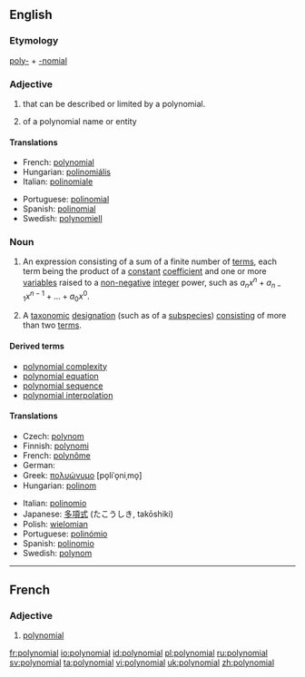 {{wikipedia}}
==English==

===Etymology===
[[poly-]] + [[-nomial]]

===Adjective===
{{en-adj}}

# {{algebra}} that can be described or limited by a polynomial.
# {{taxonomy}} of a polynomial name or entity

====Translations====
{{trans-top|algebra}}
*French: [[#French|polynomial]]
*Hungarian: [[polinomiális]]
*Italian: [[polinomiale]]
{{trans-mid}}
*Portuguese: [[polinomial]]
*Spanish: [[polinomial]]
*Swedish: [[polynomiell]]
{{trans-bottom}}

{{trans-top|taxonomy}}
{{trans-mid}}
{{trans-bottom}}

===Noun===
{{en-noun}}

# {{algebra}} An expression consisting of a sum of a finite number of [[terms]], each term being the product of a [[constant]] [[coefficient]] and one or more [[variable]]s raised to a [[non-negative]] [[integer]] power, such as <math>a_n x^n + a_{n-1}x^{n-1} + ... + a_0 x^0</math>.
# {{taxonomy}} A [[taxonomic]] [[designation]] (such as of a [[subspecies]]) [[consisting]] of more than two [[term]]s.

====Derived terms====
*[[polynomial complexity]]
*[[polynomial equation]]
*[[polynomial sequence]]
*[[polynomial interpolation]]

====Translations====
{{trans-top|algebra}}
*Czech: [[polynom]] {{m}}
*Finnish: [[polynomi]]
*French: [[polynôme]] {{m}}
* German: {{t-|de|Polynom|n}}
*Greek: [[πολυώνυμο]] [po̞liˈo̞niˌmo̞] {{n}}
*Hungarian: [[polinom]]
{{trans-mid}}
*Italian: [[polinomio]] {{m}}
*Japanese: [[多項式]] (たこうしき, takōshiki)
*Polish: [[wielomian]] {{m}}
*Portuguese: [[polinómio]] {{m}}
* Spanish: [[polinomio]] {{m}}
*Swedish: [[polynom]] {{n}}
{{trans-bottom}}

{{trans-top|taxonomy}}
{{trans-mid}}
{{trans-bottom}}

----

==French==

===Adjective===
{{fr-adj|mp=polynomiaux}}

# [[#Adjective|polynomial]]

[[fr:polynomial]]
[[io:polynomial]]
[[id:polynomial]]
[[pl:polynomial]]
[[ru:polynomial]]
[[sv:polynomial]]
[[ta:polynomial]]
[[vi:polynomial]]
[[uk:polynomial]]
[[zh:polynomial]]